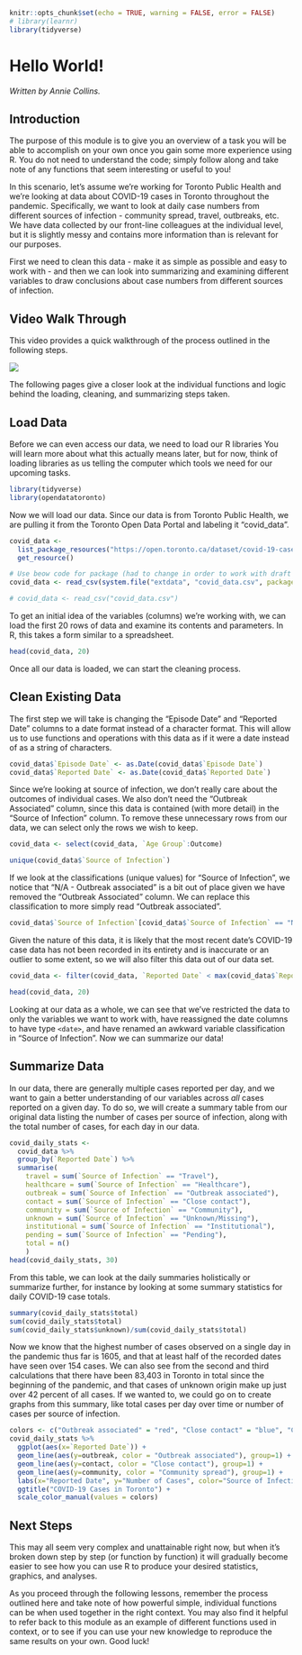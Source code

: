 
```r
knitr::opts_chunk$set(echo = TRUE, warning = FALSE, error = FALSE)
# library(learnr)
library(tidyverse)
```


# Hello World! 

*Written by Annie Collins.*

## Introduction

The purpose of this module is to give you an overview of a task you will be able to accomplish on your own once you gain some more experience using R. You do not need to understand the code; simply follow along and take note of any functions that seem interesting or useful to you!

In this scenario, let's assume we're working for Toronto Public Health and we're looking at data about COVID-19 cases in Toronto throughout the pandemic. Specifically, we want to look at daily case numbers from different sources of infection - community spread, travel, outbreaks, etc. We have data collected by our front-line colleagues at the individual level, but it is slightly messy and contains more information than is relevant for our purposes.

First we need to clean this data - make it as simple as possible and easy to work with - and then we can look into summarizing and examining different variables to draw conclusions about case numbers from different sources of infection.

## Video Walk Through

This video provides a quick walkthrough of the process outlined in the following steps.

![](https://youtu.be/w_IOsVVg_QI)

The following pages give a closer look at the individual functions and logic behind the loading, cleaning, and summarizing steps taken.

## Load Data

Before we can even access our data, we need to load our R libraries You will learn more about what this actually means later, but for now, think of loading libraries as us telling the computer which tools we need for our upcoming tasks.

```r
library(tidyverse)
library(opendatatoronto)
```


Now we will load our data. Since our data is from Toronto Public Health, we are pulling it from the Toronto Open Data Portal and labeling it "covid_data". 

```r
covid_data <- 
  list_package_resources("https://open.toronto.ca/dataset/covid-19-cases-in-toronto/") %>% 
  get_resource()
```

```r
# Use beow code for package (had to change in order to work with draft repo)
covid_data <- read_csv(system.file("extdata", "covid_data.csv", package = "DoSStoolkit", mustWork = TRUE))

# covid_data <- read_csv("covid_data.csv")
```

To get an initial idea of the variables (columns) we're working with, we can load the first 20 rows of data and examine its contents and parameters. In R, this takes a form similar to a spreadsheet.

```r
head(covid_data, 20)
```




Once all our data is loaded, we can start the cleaning process.

## Clean Existing Data

The first step we will take is changing the "Episode Date" and "Reported Date" columns to a date format instead of a character format. This will allow us to use functions and operations with this data as if it were a date instead of as a string of characters.
```r
covid_data$`Episode Date` <- as.Date(covid_data$`Episode Date`)
covid_data$`Reported Date` <- as.Date(covid_data$`Reported Date`)
```

Since we're looking at source of infection, we don't really care about the outcomes of individual cases. We also don't need the "Outbreak Associated" column, since this data is contained (with more detail) in the "Source of Infection" column. To remove these unnecessary rows from our data, we can select only the rows we wish to keep.

```r
covid_data <- select(covid_data, `Age Group`:Outcome)
```


```r
unique(covid_data$`Source of Infection`)
```
If we look at the classifications (unique values) for "Source of Infection", we notice that "N/A - Outbreak associated" is a bit out of place given we have removed the "Outbreak Associated" column. We can replace this classification to more simply read "Outbreak associated".
```r
covid_data$`Source of Infection`[covid_data$`Source of Infection` == "N/A - Outbreak associated"] <- "Outbreak associated"
```


Given the nature of this data, it is likely that the most recent date's COVID-19 case data has not been recorded in its entirety and is inaccurate or an outlier to some extent, so we will also filter this data out of our data set.
```r
covid_data <- filter(covid_data, `Reported Date` < max(covid_data$`Reported Date`))
```



```r
head(covid_data, 20)
```

Looking at our data as a whole, we can see that we've restricted the data to only the variables we want to work with, have reassigned the date columns to have type `<date>`, and have renamed an awkward variable classification in "Source of Infection". Now we can summarize our data!

## Summarize Data

In our data, there are generally multiple cases reported per day, and we want to gain a better understanding of our variables across *all* cases reported on a given day. To do so, we will create a summary table from our original data listing the number of cases per source of infection, along with the total number of cases, for each day in our data.

```r
covid_daily_stats <- 
  covid_data %>% 
  group_by(`Reported Date`) %>% 
  summarise(
    travel = sum(`Source of Infection` == "Travel"),
    healthcare = sum(`Source of Infection` == "Healthcare"),
    outbreak = sum(`Source of Infection` == "Outbreak associated"),
    contact = sum(`Source of Infection` == "Close contact"),
    community = sum(`Source of Infection` == "Community"),
    unknown = sum(`Source of Infection` == "Unknown/Missing"),
    institutional = sum(`Source of Infection` == "Institutional"),
    pending = sum(`Source of Infection` == "Pending"),
    total = n()
    )
head(covid_daily_stats, 30)
```

From this table, we can look at the daily summaries holistically or summarize further, for instance by looking at some summary statistics for daily COVID-19 case totals.

```r
summary(covid_daily_stats$total)
sum(covid_daily_stats$total)
sum(covid_daily_stats$unknown)/sum(covid_daily_stats$total)
```

Now we know that the highest number of cases observed on a single day in the pandemic thus far is 1605, and that at least half of the recorded dates have seen over 154 cases. We can also see from the second and third calculations that there have been 83,403 in Toronto in total since the beginning of the pandemic, and that cases of unknown origin make up just over 42 percent of all cases. If we wanted to, we could go on to create graphs from this summary, like total cases per day over time or number of cases per source of infection.

```r
colors <- c("Outbreak associated" = "red", "Close contact" = "blue", "Community spread" = "purple")
covid_daily_stats %>% 
  ggplot(aes(x=`Reported Date`)) + 
  geom_line(aes(y=outbreak, color = "Outbreak associated"), group=1) +
  geom_line(aes(y=contact, color = "Close contact"), group=1) +
  geom_line(aes(y=community, color = "Community spread"), group=1) +
  labs(x="Reported Date", y="Number of Cases", color="Source of Infection") +
  ggtitle("COVID-19 Cases in Toronto") +
  scale_color_manual(values = colors)
```

## Next Steps

This may all seem very complex and unattainable right now, but when it's broken down step by step (or function by function) it will gradually become easier to see how you can use R to produce your desired statistics, graphics, and analyses.

As you proceed through the following lessons, remember the process outlined here and take note of how powerful simple, individual functions can be when used together in the right context. You may also find it helpful to refer back to this module as an example of different functions used in context, or to see if you can use your new knowledge to reproduce the same results on your own. Good luck!




